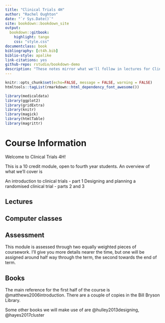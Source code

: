 ```yaml
--- 
title: "Clinical Trials 4H"
author: "Rachel Oughton"
date: "`r Sys.Date()`"
site: bookdown::bookdown_site
output: 
  bookdown::gitbook:
    highlight: tango
    css: "style.css"
documentclass: book
bibliography: [ct4h.bib]
biblio-style: apalike
link-citations: yes
github-repo: rstudio/bookdown-demo
description: "These notes mirror what we'll follow in lectures for Clinical Trials 4H. If you have any questions or notice any errors, please email me (Rachel Oughton)."
---
```


```r
knitr::opts_chunk$set(echo=FALSE, message = FALSE, warning = FALSE)
htmltools::tagList(rmarkdown::html_dependency_font_awesome())
```

```r
library(medicaldata)
library(ggplot2)
library(gridExtra)
library(knitr)
library(magick)
library(htmlTable)
library(magrittr)
```

# Course Information {-}

Welcome to Clinical Trials 4H!

This is a 10 credit module, open to fourth year students. 
An overview of what we'll cover is

An introduction to clinical trials - part 1
Designing and planning a randomised clinical trial - parts 2 and 3

## Lectures {-}


## Computer classes {-}


## Assessment {-}

This module is assessed through two equally weighted pieces of coursework. I'll give you more details nearer the time, but one will be assigned around half way through the term, the second towards the end of term.

## Books {-}

The main reference for the first half of the course is @matthews2006introduction. There are a couple of copies in the Bill Bryson Library.

Some other books we will make use of are @hulley2013designing, @hayes2017cluster



